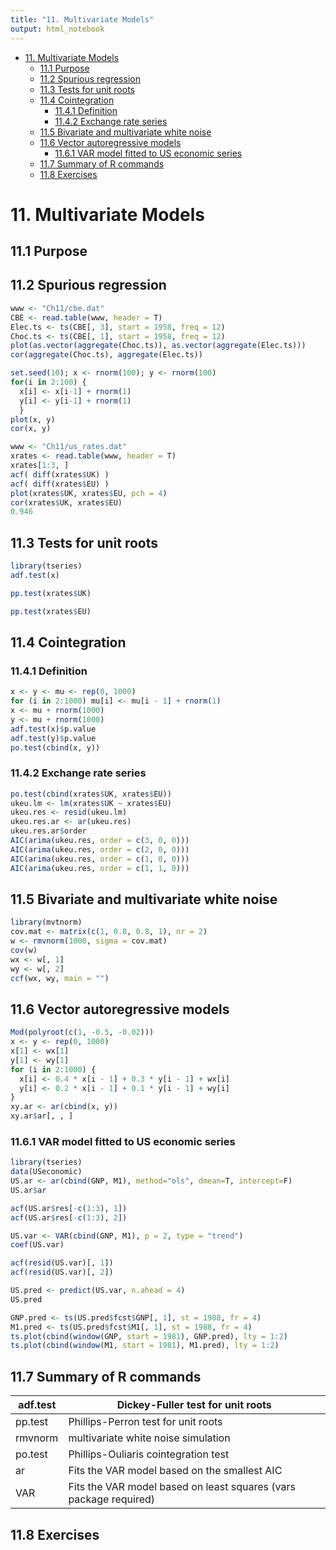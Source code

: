 ```yaml
---
title: "11. Multivariate Models"
output: html_notebook
--- 
```

<!-- TOC -->

- [11. Multivariate Models](#11-multivariate-models)
  - [11.1 Purpose](#111-purpose)
  - [11.2 Spurious regression](#112-spurious-regression)
  - [11.3 Tests for unit roots](#113-tests-for-unit-roots)
  - [11.4 Cointegration](#114-cointegration)
    - [11.4.1 Definition](#1141-definition)
    - [11.4.2 Exchange rate series](#1142-exchange-rate-series)
  - [11.5 Bivariate and multivariate white noise](#115-bivariate-and-multivariate-white-noise)
  - [11.6 Vector autoregressive models](#116-vector-autoregressive-models)
    - [11.6.1 VAR model fitted to US economic series](#1161-var-model-fitted-to-us-economic-series)
  - [11.7 Summary of R commands](#117-summary-of-r-commands)
  - [11.8 Exercises](#118-exercises)

<!-- /TOC -->
# 11. Multivariate Models

## 11.1 Purpose

## 11.2 Spurious regression
```r
www <- "Ch11/cbe.dat"
CBE <- read.table(www, header = T)
Elec.ts <- ts(CBE[, 3], start = 1958, freq = 12)
Choc.ts <- ts(CBE[, 1], start = 1958, freq = 12)
plot(as.vector(aggregate(Choc.ts)), as.vector(aggregate(Elec.ts)))
cor(aggregate(Choc.ts), aggregate(Elec.ts))
```

```r
set.seed(10); x <- rnorm(100); y <- rnorm(100)
for(i in 2:100) {
  x[i] <- x[i-1] + rnorm(1)
  y[i] <- y[i-1] + rnorm(1) 
  }
plot(x, y)
cor(x, y)
```


```r
www <- "Ch11/us_rates.dat"
xrates <- read.table(www, header = T)
xrates[1:3, ]
acf( diff(xrates$UK) )
acf( diff(xrates$EU) )
plot(xrates$UK, xrates$EU, pch = 4)
cor(xrates$UK, xrates$EU)
0.946
```

## 11.3 Tests for unit roots
```r
library(tseries)
adf.test(x)
```

```r
pp.test(xrates$UK)
```
```r
pp.test(xrates$EU)
```

## 11.4 Cointegration

### 11.4.1 Definition
```r
x <- y <- mu <- rep(0, 1000)
for (i in 2:1000) mu[i] <- mu[i - 1] + rnorm(1)
x <- mu + rnorm(1000)
y <- mu + rnorm(1000)
adf.test(x)$p.value
adf.test(y)$p.value
po.test(cbind(x, y))
```
### 11.4.2 Exchange rate series
```r
po.test(cbind(xrates$UK, xrates$EU))
ukeu.lm <- lm(xrates$UK ~ xrates$EU)
ukeu.res <- resid(ukeu.lm)
ukeu.res.ar <- ar(ukeu.res)
ukeu.res.ar$order
AIC(arima(ukeu.res, order = c(3, 0, 0)))
AIC(arima(ukeu.res, order = c(2, 0, 0)))
AIC(arima(ukeu.res, order = c(1, 0, 0)))
AIC(arima(ukeu.res, order = c(1, 1, 0)))
```

## 11.5 Bivariate and multivariate white noise
```r
library(mvtnorm)
cov.mat <- matrix(c(1, 0.8, 0.8, 1), nr = 2)
w <- rmvnorm(1000, sigma = cov.mat)
cov(w)
wx <- w[, 1]
wy <- w[, 2]
ccf(wx, wy, main = "")
```


## 11.6 Vector autoregressive models
```r
Mod(polyroot(c(1, -0.5, -0.02)))
x <- y <- rep(0, 1000)
x[1] <- wx[1]
y[1] <- wy[1]
for (i in 2:1000) {
  x[i] <- 0.4 * x[i - 1] + 0.3 * y[i - 1] + wx[i]
  y[i] <- 0.2 * x[i - 1] + 0.1 * y[i - 1] + wy[i]
}
xy.ar <- ar(cbind(x, y))
xy.ar$ar[, , ]
```

### 11.6.1 VAR model fitted to US economic series

```r
library(tseries)
data(USeconomic)
US.ar <- ar(cbind(GNP, M1), method="ols", dmean=T, intercept=F)
US.ar$ar
```
```r
acf(US.ar$res[-c(1:3), 1])
acf(US.ar$res[-c(1:3), 2])
```
```r
US.var <- VAR(cbind(GNP, M1), p = 2, type = "trend")
coef(US.var)
```
```r
acf(resid(US.var)[, 1])
acf(resid(US.var)[, 2])
```
```r
US.pred <- predict(US.var, n.ahead = 4)
US.pred
```

```r
GNP.pred <- ts(US.pred$fcst$GNP[, 1], st = 1988, fr = 4)
M1.pred <- ts(US.pred$fcst$M1[, 1], st = 1988, fr = 4)
ts.plot(cbind(window(GNP, start = 1981), GNP.pred), lty = 1:2)
ts.plot(cbind(window(M1, start = 1981), M1.pred), lty = 1:2)
```


## 11.7 Summary of R commands
| adf.test | Dickey-Fuller test for unit roots                                 |
|----------|-------------------------------------------------------------------|
| pp.test  | Phillips-Perron test for unit roots                               |
| rmvnorm  | multivariate white noise simulation                               |
| po.test  | Phillips-Ouliaris cointegration test                              |
| ar       | Fits the VAR model based on the smallest AIC                      |
| VAR      | Fits the VAR model based on least squares (vars package required) |

## 11.8 Exercises
